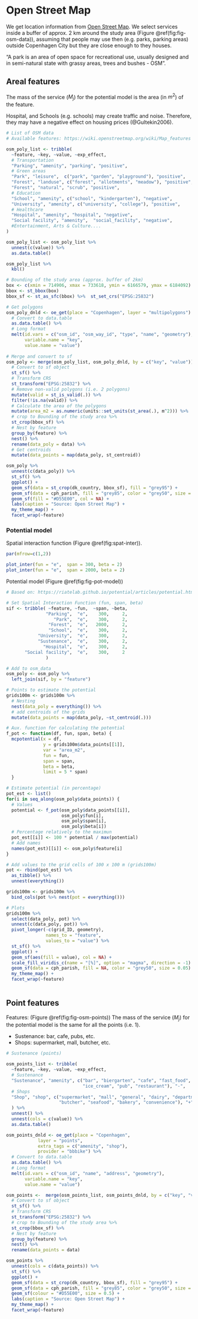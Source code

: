 # Open Street Map 

We get location information from [Open Street Map](https://wiki.openstreetmap.org/wiki/Map_features). We select services inside a buffer of approx. 2 km around the study area (Figure \@ref(fig:fig-osm-data)), assuming that people may use then (e.g. parks, parking areas) outside Copenhagen City but they are close enough to they houses. 


"A park is an area of open space for recreational use, usually designed and in semi-natural state with grassy areas, trees and bushes - OSM".

## Areal features

The mass of the service ($M_j$) for the potential model is the area (in $m^2$) of the feature.

Hospital, and Schools (e.g. schools) may create traffic and noise. Therefore, they may have a negative effect on housing prices (@Gultekin2006). 

```r

# List of OSM data
# Available features: https://wiki.openstreetmap.org/wiki/Map_features 

osm_poly_list <- tribble(
  ~feature, ~key, ~value, ~exp_effect,
  # Transportation   
  "Parking", "amenity", "parking", "positive",
  # Green areas
  "Park", "leisure",  c("park", "garden", "playground"), "positive",
  "Forest", "landuse", c("forest", "allotments", "meadow"), "positive",
  "Forest", "natural", "scrub", "positive",
  # Education
  "School", "amenity", c("school", "kindergarten"), "negative",
  "University", "amenity", c("university", "college"), "positive", 
  # Healthcare
  "Hospital", "amenity", "hospital", "negative",
  "Social facility", "amenity",  "social_facility", "negative",
  #Entertainment, Arts & Culture.... 
)

osm_poly_list <- osm_poly_list %>%
  unnest(c(value)) %>% 
  as.data.table() 

osm_poly_list %>% 
  kbl()

```

```r

# Bounding of the study area (approx. buffer of 2km)
box <- c(xmin = 714906, xmax = 733618, ymin = 6166579, ymax = 6184092)
bbox <- st_bbox(box)
bbox_sf <- st_as_sfc(bbox) %>%  st_set_crs("EPSG:25832") 

# Get polygons 
osm_poly_dnld <- oe_get(place = "Copenhagen", layer = "multipolygons") %>% 
  # Convert to data.table
  as.data.table() %>% 
  # Long format 
  melt(id.vars = c("osm_id", "osm_way_id", "type", "name", "geometry"),
       variable.name = "key",
       value.name = "value")
 
# Merge and convert to sf
osm_poly <- merge(osm_poly_list, osm_poly_dnld, by = c("key", "value")) %>% 
  # Convert to sf object
  st_sf() %>% 
  # Transform CRS
  st_transform("EPSG:25832") %>% 
  # Remove non-valid polygons (i.e. 2 polygons)
  mutate(valid = st_is_valid(.)) %>% 
  filter(!is.na(valid)) %>% 
  # Calculate the area of the polygons
  mutate(area_m2 = as.numeric(units::set_units(st_area(.), m^2))) %>% 
  # crop to Bounding of the study area %>% 
  st_crop(bbox_sf) %>% 
  # Nest by feature
  group_by(feature) %>% 
  nest() %>% 
  rename(data_poly = data) %>% 
  # Get centroids  
  mutate(data_points = map(data_poly, st_centroid))

```


```r

osm_poly %>%
  unnest(c(data_poly)) %>% 
  st_sf() %>% 
  ggplot() +
  geom_sf(data = st_crop(dk_country, bbox_sf), fill = "grey95") +
  geom_sf(data = cph_parish, fill = "grey85", color = "grey50", size = 0.05) +
  geom_sf(fill = "#D55E00", col = NA) +
  labs(caption = "Source: Open Street Map") +
  my_theme_map() +
  facet_wrap(~feature)

```

### Potential model

Spatial interaction function (Figure \@ref(fig:spat-inter)).
```r

par(mfrow=c(1,2))

plot_inter(fun = "e",  span = 300, beta = 2)
plot_inter(fun = "e",  span = 2000, beta = 2)

```

Potential model (Figure \@ref(fig:fig-pot-model))

```r
# Based on: https://riatelab.github.io/potential/articles/potential.html

# Set Spatial Interaction Function (fun, span, beta)
sif <- tribble( ~feature, ~fun,  ~span, ~beta,
               "Parking",  "e",    300,     2,
                  "Park",  "e",    300,     2,
                "Forest",  "e",   2000,     2,
                "School",  "e",    300,     2,
            "University",  "e",    300,     2,
            "Sustenance",  "e",    300,     2,
              "Hospital",  "e",    300,     2,
       "Social facility",  "e",    300,     2
               )

# Add to osm_data
osm_poly <- osm_poly %>%
  left_join(sif, by = "feature")

# Points to estimate the potential 
grids100m <- grids100m %>%
  # Nesting
  nest(data_poly = everything()) %>% 
  # add centroids of the grids
  mutate(data_points = map(data_poly, ~st_centroid(.)))
```

```r

# Aux. function for calculating the potential
f_pot <- function(df, fun, span, beta) {
  mcpotential(x = df,
              y = grids100m$data_points[[1]],
              var = "area_m2",
              fun = fun,
              span = span,
              beta = beta,
              limit = 5 * span)
  }

# Estimate potential (in percentage)
pot_est <- list()
for(i in seq_along(osm_poly$data_points)) {
  # Values
  potential <- f_pot(osm_poly$data_points[[i]],
                     osm_poly$fun[i], 
                     osm_poly$span[i],
                     osm_poly$beta[i])
  # Percentage relatively to the maximun
  pot_est[[i]] <- 100 * potential / max(potential)
  # Add names
  names(pot_est)[[i]] <- osm_poly$feature[i] 
}

# Add values to the grid cells of 100 x 100 m (grids100m)
pot <- rbind(pot_est) %>%
  as_tibble() %>% 
  unnest(everything())

grids100m <- grids100m %>% 
  bind_cols(pot %>% nest(pot = everything()))

```

```r
# Plots
grids100m %>% 
  select(data_poly, pot) %>% 
  unnest(c(data_poly, pot)) %>% 
  pivot_longer(-c(grid_ID, geometry),
               names_to = "feature",
               values_to = "value") %>% 
  st_sf() %>% 
  ggplot() +
  geom_sf(aes(fill = value), col = NA) +
  scale_fill_viridis_c(name = "[%]", option = "magma", direction = -1) +
  geom_sf(data = cph_parish, fill = NA, color = "grey50", size = 0.05) +
  my_theme_map() +
  facet_wrap(~feature)
  
```

## Point features

Features: (Figure \@ref(fig:fig-osm-points)) The mass of the service ($M_j$) for the potential model is the same for all the points (i.e. 1).  

- Sustenance: bar, cafe, pubs, etc.
- Shops: supermarket, mall, butcher, etc.

```r

# Sustenance (points)

osm_points_list <- tribble(
  ~feature, ~key, ~value, ~exp_effect,
  # Sustenance
  "Sustenance", "amenity", c("bar", "biergarten", "cafe", "fast_food", "food_court",
                             "ice_cream", "pub", "restaurant"), "-",
  # Shops
  "Shop", "shop", c("supermarket", "mall", "general", "dairy", "department_store",
                    "butcher", "seafood", "bakery", "convenience"), "+"
  ) %>%
  unnest() %>%
  unnest(cols = c(value)) %>% 
  as.data.table()

osm_points_dnld <- oe_get(place = "Copenhagen",
            layer = "points",
            extra_tags = c("amenity", "shop"),
            provider = "bbbike") %>%  
  # Convert to data.table
  as.data.table() %>% 
  # Long format 
  melt(id.vars = c("osm_id", "name", "address", "geometry"),
       variable.name = "key",
       value.name = "value")

osm_points <-  merge(osm_points_list, osm_points_dnld, by = c("key", "value")) %>% 
  # Convert to sf object
  st_sf() %>% 
  # Transform CRS
  st_transform("EPSG:25832") %>% 
  # crop to Bounding of the study area %>% 
  st_crop(bbox_sf) %>% 
  # Nest by feature
  group_by(feature) %>% 
  nest() %>% 
  rename(data_points = data) 

```

```r

osm_points %>%
  unnest(cols = c(data_points)) %>% 
  st_sf() %>% 
  ggplot() +
  geom_sf(data = st_crop(dk_country, bbox_sf), fill = "grey95") +
  geom_sf(data = cph_parish, fill = "grey85", color = "grey50", size = 0.05) +
  geom_sf(colour = "#D55E00", size = 0.5) +
  labs(caption = "Source: Open Street Map") +
  my_theme_map() +
  facet_wrap(~feature)

```


